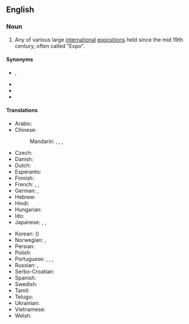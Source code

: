 ==English==
{{wikipedia|World's fair}}

===Noun===
{{en-noun|head=[[world|World]] [[exposition|Exposition]]|World Expositions}}

# Any of various large [[international]] [[exposition|expositions]] held since the mid 19th century, often called "Expo".

====Synonyms====
* {{l|en|World's Fair}}, {{l|en|World Fair}}
* {{l|en|Universal Exposition}}
* {{l|en|Expo}}
* {{l|en|World Expo}}

====Translations====
{{trans-top|a regular international exposition}}
* Arabic: {{t|ar|مَعْرِض عَالَمِيّ|m}}
* Chinese:
*: Mandarin: {{t+|cmn|世博會|sc=Hani}}, {{t+|cmn|世博会|tr=shìbó-huì|sc=Hani}}, {{t+|cmn|世界博覽會|sc=Hani}}, {{t+|cmn|世界博览会|tr=shìjìe bólǎnhuì|sc=Hani}}
* Czech: {{t|cs|Světová výstava|f}}
* Danish: {{t|da|verdensudstilling|c}}
* Dutch: {{t+|nl|wereldtentoonstelling}}
* Esperanto: {{t-needed|eo}}
* Finnish: {{t+|fi|maailmannäyttely}}
* French: {{t|fr|Exposition universelle|f}} <!-- note: capital letter to the first word but not the second -->, {{t+|fr|Expo|f}}, {{t|fr|Exposition mondiale|f}}
* German: {{t+|de|Weltausstellung|f}}, {{t+|de|Expo|f}}
* Hebrew: {{t|he|תַּעֲרוּכָה עוֹלָמִית|f|tr=ta'arukhá olamít|sc=Hebr}}
* Hindi: {{t|hi|विश्व प्रदर्शनी|tr=viśva pradarśanī}}
* Hungarian: {{t+|hu|világkiállítás}}
* Ido: {{t-needed|io}}
* Japanese: {{t+|ja|国際博覧会|tr=こくさいはくらんかい, kokusai hakurankai}}, {{t|ja|世界博覧会|tr=せかいはくらんかい, sekai hakurankai}}, {{t+|ja|万博|tr=ばんぱく, banpaku}}
{{trans-mid}}
* Korean: {{t|ko|세계 박람회|tr=segye baglamhoe}} ({{t|ko|世界博覽會|sc=Hani}})
* Norwegian: {{t|no|Verdensutstilling}}, {{t|no|Expo}}
* Persian: {{t-needed|fa}}
* Polish: {{t|pl|wystawa światowa|f}}
* Portuguese: {{t|pt|Exposição mundial|f}}, {{t|pt|Exposição Universal|f}}, {{t|pt|Feira Mundial|f}}, {{t|pt|Expo}}
* Russian: {{t|ru|всеми́рная вы́ставка|f}}, {{t+|ru|Э́кспо|n}}
* Serbo-Croatian: {{t-needed|sh}}
* Spanish: {{t|es|Exposición Universal|f}}
* Swedish: {{t|sv|världsutställning|c}}
* Tamil: {{t-needed|ta}}
* Telugu: {{t-needed|te}}
* Ukrainian: {{t-needed|uk}}
* Vietnamese: {{t|vi|triển lãm Thế giới}}
* Welsh: {{t|cy|Dangosiad Byd-eang|m}}
{{trans-bottom}}